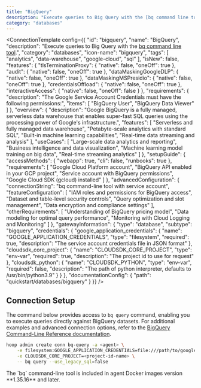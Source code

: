 ```yaml
---
title: "BigQuery"
description: "Execute queries to Big Query with the [bq command line tool](https://cloud.google.com/bigquery/docs/bq-command-line-tool)."
category: "databases"
---
```



<ConnectionTemplate config={{
  "id": "bigquery",
  "name": "BigQuery",
  "description": "Execute queries to Big Query with the [bq command line tool](https://cloud.google.com/bigquery/docs/bq-command-line-tool).",
  "category": "databases",
  "icon-name": "bigquery",
  "tags": [
    "analytics",
    "data-warehouse",
    "google-cloud",
    "sql"
  ],
  "isNew": false,
  "features": {
    "tlsTerminationProxy": {
      "native": false,
      "oneOff": true
    },
    "audit": {
      "native": false,
      "oneOff": true
    },
    "dataMaskingGoogleDLP": {
      "native": false,
      "oneOff": true
    },
    "dataMaskingMSPresidio": {
      "native": false,
      "oneOff": true
    },
    "credentialsOffload": {
      "native": false,
      "oneOff": true
    },
    "interactiveAccess": {
      "native": false,
      "oneOff": false
    }
  },
  "requirements": {
    "description": "The Google Service Account Credentials must have the following permissions:",
    "items": [
      "BigQuery User",
      "BigQuery Data Viewer"
    ]
  },
  "overview": {
    "description": "Google BigQuery is a fully managed, serverless data warehouse that enables super-fast SQL queries using the processing power of Google's infrastructure.",
    "features": [
      "Serverless and fully managed data warehouse",
      "Petabyte-scale analytics with standard SQL",
      "Built-in machine learning capabilities",
      "Real-time data streaming and analysis"
    ],
    "useCases": [
      "Large-scale data analytics and reporting",
      "Business intelligence and data visualization",
      "Machine learning model training on big data",
      "Real-time streaming analytics"
    ]
  },
  "setupGuide": {
    "accessMethods": {
      "webapp": true,
      "cli": false,
      "runbooks": true
    },
    "requirements": [
      "Google Cloud Platform account",
      "BigQuery API enabled in your GCP project",
      "Service account with BigQuery permissions",
      "Google Cloud SDK (gcloud) installed"
    ]
  },
  "advancedConfiguration": {
    "connectionString": "bq command-line tool with service account",
    "featureConfiguration": [
      "IAM roles and permissions for BigQuery access",
      "Dataset and table-level security controls",
      "Query optimization and slot management",
      "Data encryption and compliance settings"
    ],
    "otherRequirements": [
      "Understanding of BigQuery pricing model",
      "Data modeling for optimal query performance",
      "Monitoring with Cloud Logging and Monitoring"
    ]
  },
  "gatewayInformation": {
    "type": "database",
    "subtype": "bigquery",
    "credentials": {
      "google_application_credentials": {
        "name": "GOOGLE_APPLICATION_CREDENTIALS",
        "type": "filesystem",
        "required": true,
        "description": "The service account credentials file in JSON format"
      },
      "cloudsdk_core_project": {
        "name": "CLOUDSDK_CORE_PROJECT",
        "type": "env-var",
        "required": true,
        "description": "The project id to use for request"
      },
      "cloudsdk_python": {
        "name": "CLOUDSDK_PYTHON",
        "type": "env-var",
        "required": false,
        "description": "The path of python interpreter, defaults to /usr/bin/python3.9"
      }
    }
  },
  "documentationConfig": {
    "path": "quickstart/databases/bigquery"
  }
}} />
## Connection Setup

The command below provides access to `bq query` command, enabling you to execute queries directly against BigQuery datasets.
For additional examples and advanced connection options, refer to the [BigQuery Command-Line Reference documentation](https://cloud.google.com/bigquery/docs/bq-command-line-tool).

```sh
hoop admin create conn bq-query -a <agent> \
    -e filesystem:GOOGLE_APPLICATION_CREDENTIALS=file:///path/to/google-service-account.json \
    -e CLOUDSDK_CORE_PROJECT=<project-id-name> \
    -- bq query --use_legacy_sql=false
```

<Note>
    The `bq` command-line tool is included in agent Docker images version **1.35.16** and later.
</Note>




